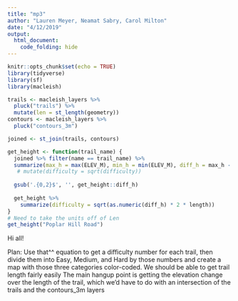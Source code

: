 ```yaml
---
title: "mp3"
author: "Lauren Meyer, Neamat Sabry, Carol Milton"
date: "4/12/2019"
output: 
  html_document:
    code_folding: hide
---
```


```r
knitr::opts_chunk$set(echo = TRUE)
library(tidyverse)
library(sf)
library(macleish)
```

```r
trails <- macleish_layers %>%
  pluck("trails") %>%
  mutate(len = st_length(geometry))
contours <- macleish_layers %>%
  pluck("contours_3m")

joined <- st_join(trails, contours)
```

```r

get_height <- function(trail_name) {
  joined %>% filter(name == trail_name) %>%
  summarize(max_h = max(ELEV_M), min_h = min(ELEV_M), diff_h = max_h - min_h,length = max(len)) #%>%
   # mutate(difficulty = sqrt(difficulty))
   
  gsub('.{0,2}$', '', get_height::diff_h)
   
  get_height %>%
    summarize(difficulty = sqrt(as.numeric(diff_h) * 2 * length))
}
# Need to take the units off of Len
get_height("Poplar Hill Road")
```
Hi all!

Plan: Use that^^ equation to get a difficulty number for each trail, then divide them into Easy, Medium, and Hard by those numbers and create a map with those three categories color-coded.
We should be able to get trail length fairly easily
The main hangup point is getting the elevation change over the length of the trail, which we'd have to do with an intersection of the trails and the contours_3m layers
